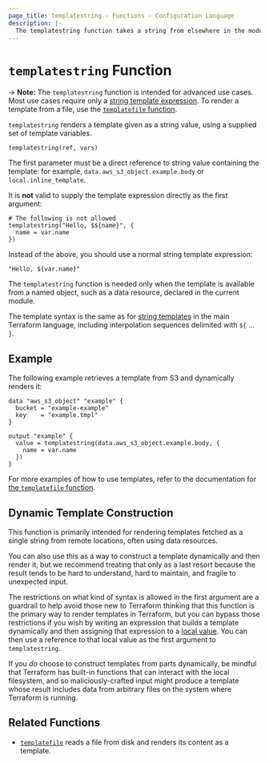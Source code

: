 ```yaml
---
page_title: templatestring - Functions - Configuration Language
description: |-
  The templatestring function takes a string from elsewhere in the module and renders its content as a template using a supplied set of template variables.
---
```


# `templatestring` Function

-> **Note:** The `templatestring` function is intended for advanced use cases. Most use cases require only a [string template expression](/terraform/language/expressions/strings#string-templates). To render a template from a file, use the [`templatefile` function](/terraform/language/functions/templatefile).

`templatestring` renders a template given as a string value, using a supplied set of template variables.

```hcl
templatestring(ref, vars)
```

The first parameter must be a direct reference to string value containing the template: for example, `data.aws_s3_object.example.body` or `local.inline_template`.

It is **not** valid to supply the template expression directly as the first argument:

```hcl
# The following is not allowed
templatestring("Hello, $${name}", {
  name = var.name
})
```

Instead of the above, you should use a normal string template expression:

```hcl
"Hello, ${var.name}"
```

The `templatestring` function is needed only when the template is available from a named object, such as a data resource, declared in the current module.

The template syntax is the same as for
[string templates](/terraform/language/expressions/strings#string-templates)
in the main Terraform language, including interpolation sequences delimited with
`${` ... `}`.

## Example

The following example retrieves a template from S3 and dynamically renders it:

```hcl
data "aws_s3_object" "example" {
  bucket = "example-example"
  key    = "example.tmpl"
}

output "example" {
  value = templatestring(data.aws_s3_object.example.body, {
    name = var.name
  })
}
```

For more examples of how to use templates, refer to the documentation for [the `templatefile` function](/terraform/language/functions/templatefile#Examples).

## Dynamic Template Construction

This function is primarily intended for rendering templates fetched as a single string from remote locations, often using data resources.

You can also use this as a way to construct a template dynamically and then render it, but we recommend treating that only as a last resort because the result tends to be hard to understand, hard to maintain, and fragile to unexpected input.

The restrictions on what kind of syntax is allowed in the first argument are a guardrail to help avoid those new to Terraform thinking that this function is the primary way to render templates in Terraform, but you can bypass those restrictions if you wish by writing an expression that builds a template dynamically and then assigning that expression to a [local value](/terraform/language/values/locals). You can then use a reference to that local value as the first argument to `templatestring`.

If you _do_ choose to construct templates from parts dynamically, be mindful that Terraform has built-in functions that can interact with the local filesystem, and so maliciously-crafted input might produce a template whose result includes data from arbitrary files on the system where Terraform is running.

## Related Functions

* [`templatefile`](/terraform/language/functions/templatefile) reads a file from disk and renders its content as a template.
